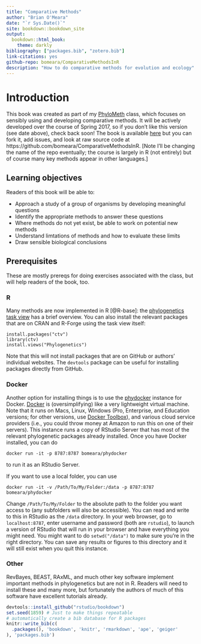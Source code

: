 ```yaml
---
title: "Comparative Methods"
author: "Brian O'Meara"
date: "`r Sys.Date()`"
site: bookdown::bookdown_site
output:
  bookdown::html_book:
    theme: darkly
bibliography: ["packages.bib", "zotero.bib"]
link-citations: yes
github-repo: bomeara/ComparativeMethodsInR
description: "How to do comparative methods for evolution and ecology"
---
```




# Introduction

This book was created as part of my [PhyloMeth](http://www.phylometh.org) class, which focuses on sensibly using and developing comparative methods. It will be actively developed over the course of Spring 2017, so if you don't like this version (see date above), check back soon! The book is available [here](https://bookdown.org/bomeara/comparative-methods/) but you can fork it, add issues, and look at raw source code at https://github.com/bomeara/ComparativeMethodsInR. [Note I'll be changing the name of the repo eventually; the course is largely in R (not entirely) but of course many key methods appear in other languages.]

## Learning objectives

Readers of this book will be able to:

* Approach a study of a group of organisms by developing meaningful questions
* Identify the appropriate methods to answer these questions
* Where methods do not yet exist, be able to work on potential new methods
* Understand limtations of methods and how to evaluate these limits
* Draw sensible biological conclusions 

## Prerequisites

These are mostly prereqs for doing exercises associated with the class, but will help readers of the book, too.

### R

Many methods are now implemented in R [@R-base]: the [phylogenetics task view](http://cran.r-project.org/web/views/Phylogenetics.html) has a brief overview. You can also install the relevant packages that are on CRAN and R-Forge using the task view itself:

```
install.packages("ctv")
library(ctv)
install.views("Phylogenetics")
```

Note that this will not install packages that are on GitHub or authors' individual websites. The `devtools` package can be useful for installing packages directly from GitHub.

### Docker

Another option for installing things is to use the [phydocker](https://hub.docker.com/r/bomeara/phydocker/) instance for Docker. [Docker](https://www.docker.com) is (oversimplifying) like a very lightweight virtual machine. Note that it runs on Macs, Linux, Windows (Pro, Enterprise, and Education versions; for other versions, use [Docker Toolbox](https://docs.docker.com/toolbox/toolbox_install_windows/)), and various cloud service providers (i.e., you could throw money at Amazon to run this on one of their servers).  This instance runs a copy of RStudio Server that has most of the relevant phylogenetic packages already installed. Once you have Docker installed, you can do

```docker run -it -p 8787:8787 bomeara/phydocker```

to run it as an RStudio Server.

If you want to use a local folder, you can use

```docker run -it -v /Path/To/My/Folder:/data -p 8787:8787 bomeara/phydocker```

Change `/Path/To/My/Folder` to the absolute path to the folder you want access to (any subfolders will also be accessible). You can read and write to this in RStudio as the `/data` directory. In your web browser, go to `localhost:8787`, enter username and password (both are `rstudio`), to launch a version of RStudio that will run in your browser and have everything you might need. You might want to do `setwd("/data")` to make sure you’re in the right directory. You can save any results or figures to this directory and it will still exist when you quit this instance.

### Other

RevBayes, BEAST, RAxML, and much other key software implement important methods in phylogenetics but are not in R. Readers will need to install these and many more, but fortunately the authors of much of this software have excellent tutorials already. 



```r
devtools::install_github("rstudio/bookdown")
set.seed(1859) # Just to make things repeatable
# automatically create a bib database for R packages
knitr::write_bib(c(
  .packages(), 'bookdown', 'knitr', 'rmarkdown', 'ape', 'geiger'
), 'packages.bib')
```
